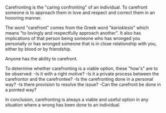 {{copy to wiktionary}}

Carefronting is the "caring confronting" of an individual. To carefront someone is to approach them in love and respect and correct them in an honoring manner.

The word "carefront" comes from the Greek word "''karioklesis''" which means "to lovingly and respectfully approach another". It also has implications of that person being someone who has wronged you personally or has wronged someone that is in close relationship with you, either by blood or by friendship.

Anyone has the ability to carefront.

To determine whether carefronting is a viable option, these "how's" are to be observed: 
-Is it with a right motive?
-Is it a private process between the carefrontor and the carefrontee?
-Is the carefronting done in a personal way?
-Is there provision to resolve the issue?
-Can the carefront be done in a pointed way?

In conclusion, carefronting is always a viable and useful option in any situation where a wrong has been done to an individual.